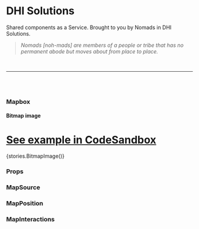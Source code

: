

<Meta title="Components/Mapbox" component={Mapbox} />

# DHI Solutions

Shared components as a Service. Brought to you by Nomads in DHI Solutions.

> _Nomads [noh-mads] are members of a people or tribe that has no permanent abode but moves about from place to place._

<br />

---

<br />
<br />

### Mapbox

#### Bitmap image

# [See example in CodeSandbox](https://codesandbox.io/s/mapbox-bitmap-layer-b3wfr)

<Preview withToolbar>
  <Story name="Bitmap image">{stories.BitmapImage()}</Story>
</Preview>

### Props

<Props of={Mapbox} />

### MapSource

<Props of={MapSource} />

### MapPosition

<Props of={MapPosition} />

### MapInteractions

<Props of={MapInteractions} />
